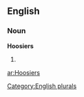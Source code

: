 ==English==

===Noun===
'''Hoosiers'''

# {{plural of|[[Hoosier]]}}

[[Category:English plurals]]

[[ar:Hoosiers]]